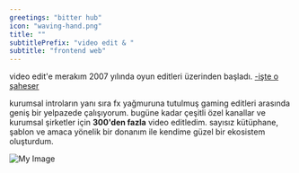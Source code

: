 ```yaml
---
greetings: "bitter hub"
icon: "waving-hand.png"
title: ""
subtitlePrefix: "video edit & "
subtitle: "frontend web"
---
```


video edit'e merakım 2007 yılında oyun editleri üzerinden başladı. <span style="color: red; text-decoration: underline;">[-işte o şaheser](https://youtu.be/opUYHFGRdpI?si=eWg7EKn33uKAGO2m)</span>

kurumsal introların yanı sıra fx yağmuruna tutulmuş gaming editleri arasında geniş bir yelpazede çalışıyorum. bugüne kadar çeşitli özel kanallar ve kurumsal şirketler için **300'den fazla** video editledim. sayısız kütüphane, şablon ve amaca yönelik bir donanım ile kendime güzel bir ekosistem oluşturdum.




![My Image](https://encrypted-tbn0.gstatic.com/images?q=tbn:ANd9GcSsJoTFGPxH7upBEr7EzEiPeZyM8mDl3zRQ6skC6iI5&s)
